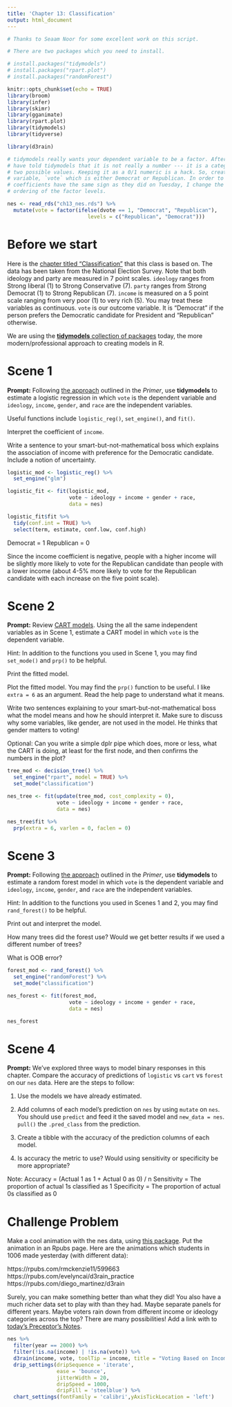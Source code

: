 ```yaml
---
title: 'Chapter 13: Classification'
output: html_document
---
```


```r
# Thanks to Seaam Noor for some excellent work on this script.

# There are two packages which you need to install.

# install.packages("tidymodels")
# install.packages("rpart.plot")
# install.packages("randomForest")

knitr::opts_chunk$set(echo = TRUE)
library(broom)
library(infer)
library(skimr)
library(gganimate)
library(rpart.plot)
library(tidymodels)
library(tidyverse)

library(d3rain)

# tidymodels really wants your dependent variable to be a factor. After all, you
# have told tidymodels that it is not really a number --- it is a category with
# two possible values. Keeping it as a 0/1 numeric is a hack. So, create a new
# variable, `vote` which is either Democrat or Republican. In order to make the
# coefficients have the same sign as they did on Tuesday, I change the default
# ordering of the factor levels.

nes <- read_rds("ch13_nes.rds") %>% 
  mutate(vote = factor(ifelse(dvote == 1, "Democrat", "Republican"), 
                          levels = c("Republican", "Democrat")))
```


# Before we start

Here is the [chapter titled "Classification"](https://davidkane9.github.io/PPBDS/13-classification.html) that this class is based on. The data has been taken from the National Election Survey. Note that both ideology and party are measured in 7 point scales. `ideology` ranges from Strong liberal (1) to Strong Conservative (7). `party` ranges from Strong Democrat (1) to Strong Republican (7). `income` is measured on a 5 point scale ranging from very poor (1) to very rich (5). You may treat these variables as continuous. `vote`  is our outcome variable. It is "Democrat" if the person prefers the Democratic candidate for President and "Republican" otherwise.

We are using the [**tidymodels** collection of packages](https://www.tidymodels.org/) today, the more modern/professional approach to creating models in R.

# Scene 1

**Prompt:** Following [the approach](https://davidkane9.github.io/PPBDS/13-classification.html#professional-models) outlined in the *Primer*, use **tidymodels** to estimate a logistic regression in which `vote` is the dependent variable and `ideology`, `income`, `gender`, and `race` are the independent variables. 

Useful functions include `logistic_reg()`, `set_engine()`, and `fit()`.

Interpret the coefficient of `income`.

Write a sentence to your smart-but-not-mathematical boss which explains the association of income with preference for the Democratic candidate. Include a notion of uncertainty.

```r

logistic_mod <- logistic_reg() %>%
  set_engine("glm")

logistic_fit <- fit(logistic_mod,
                    vote ~ ideology + income + gender + race,
                    data = nes)

logistic_fit$fit %>%
  tidy(conf.int = TRUE) %>%
  select(term, estimate, conf.low, conf.high)
```
Democrat = 1
Republican = 0

Since the income coefficient is negative, people with a higher income will be slightly more likely to vote for the Republican candidate than people with a lower income (about 4-5% more likely to vote for the Republican candidate with each increase on the five point scale).

# Scene 2

**Prompt:** Review [CART models](https://davidkane9.github.io/PPBDS/13-classification.html#classification-and-regression-trees-cart). Using the all the same independent variables as in Scene 1, estimate a CART model in which `vote` is the dependent variable.

Hint: In addition to the functions you used in Scene 1, you may find `set_mode()` and `prp()` to be helpful.

Print the fitted model.

Plot the fitted model. You may find the `prp()` function to be useful. I like `extra = 6` as an argument. Read the help page to understand what it means.

Write two sentences explaining to your smart-but-not-mathematical boss what the model means and how he should interpret it. Make sure to discuss why some variables, like gender, are not used in the model. He thinks that gender matters to voting!

Optional: Can you write a simple dplr pipe which does, more or less, what the CART is doing, at least for the first node, and then confirms the numbers in the plot?

```r
tree_mod <- decision_tree() %>% 
  set_engine("rpart", model = TRUE) %>% 
  set_mode("classification")

nes_tree <- fit(update(tree_mod, cost_complexity = 0),
                vote ~ ideology + income + gender + race,
                data = nes)

nes_tree$fit %>% 
  prp(extra = 6, varlen = 0, faclen = 0)
```


# Scene 3

**Prompt:** Following [the approach](https://davidkane9.github.io/PPBDS/13-classification.html#random-forests) outlined in the *Primer*, use **tidymodels** to estimate a random forest model in which `vote` is the dependent variable and `ideology`, `income`, `gender`, and `race` are the independent variables. 

Hint: In addition to the functions you used in Scenes 1 and 2, you may find `rand_forest()` to be helpful.

Print out and interpret the model.

How many trees did the forest use? Would we get better results if we used a different number of trees?

What is OOB error?

```r
forest_mod <- rand_forest() %>%
  set_engine("randomForest") %>%
  set_mode("classification")

nes_forest <- fit(forest_mod,
                    vote ~ ideology + income + gender + race,
                    data = nes)

nes_forest 
```


# Scene 4

**Prompt:** We’ve explored three ways to model binary responses in this chapter. Compare the accuracy of predictions of `logistic` vs `cart` vs `forest` on our `nes` data. Here are the steps to follow:

1. Use the models we have already estimated.

2. Add columns of each model's prediction on `nes` by using `mutate` on `nes`. You should use `predict` and feed it the saved model and `new_data = nes`. `pull()` the `.pred_class` from the prediction. 

3. Create a tibble with the accuracy of the prediction columns of each model.

4. Is accuracy the metric to use? Would using sensitivity or specificity be more appropriate?

Note:
Accuracy = (Actual 1 as 1 + Actual 0 as 0) / n
Sensitivity = The proportion of actual 1s classified as 1
Specificity = The proportion of actual 0s classified as 0



# Challenge Problem

Make a cool animation with the nes data, using [this package](https://github.com/daranzolin/d3rain). Put the animation in an Rpubs page. Here are the animations which students in 1006 made yesterday (with different data):

https://rpubs.com/rmckenzie11/599663   
https://rpubs.com/evelyncai/d3rain_practice   
https://rpubs.com/diego_martinez/d3rain   

Surely, you can make something better than what they did! You also have a much richer data set to play with than they had. Maybe separate panels for different years. Maybe voters rain down from different income or ideology categories across the top? There are many possibilities! Add a link with to [today's Preceptor's Notes](https://piazza.com/class/k5y1jx0s5ibe1?cid=721).

```r

nes %>% 
  filter(year == 2000) %>%
  filter(!is.na(income) | !is.na(vote)) %>% 
  d3rain(income, vote, toolTip = income, title = "Voting Based on Income Category in 2000") %>%
  drip_settings(dripSequence = 'iterate',
                ease = 'bounce',
                jitterWidth = 20,
                dripSpeed = 1000,
                dripFill = 'steelblue') %>% 
  chart_settings(fontFamily = 'calibri',yAxisTickLocation = 'left')

```
